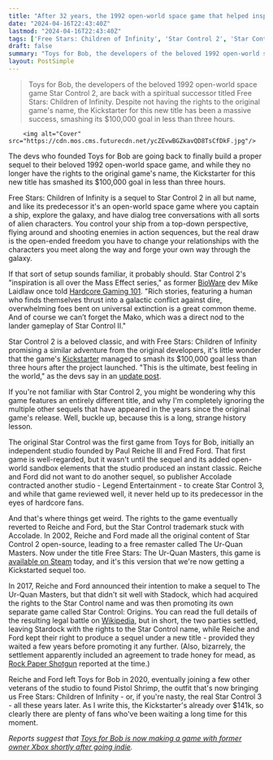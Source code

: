 ```yaml
---
title: "After 32 years, the 1992 open-world space game that helped inspire Mass Effect is getting a proper sequel"
date: "2024-04-16T22:43:40Z"
lastmod: "2024-04-16T22:43:40Z"
tags: ['Free Stars: Children of Infinity', 'Star Control 2', 'Star Control', 'Open-World Space Game', 'Kickstarter']
draft: false
summary: "Toys for Bob, the developers of the beloved 1992 open-world space game Star Control 2, are back with a spiritual successor titled Free Stars: Children of Infinity. Despite not having the rights to the original game's name, the Kickstarter for this new title has been a massive success, smashing its $100,000 goal in less than three hours."
layout: PostSimple
---
```

> Toys for Bob, the developers of the beloved 1992 open-world space game Star Control 2, are back with a spiritual successor titled Free Stars: Children of Infinity. Despite not having the rights to the original game's name, the Kickstarter for this new title has been a massive success, smashing its $100,000 goal in less than three hours.


        <img alt="Cover" src="https://cdn.mos.cms.futurecdn.net/ycZEvwBGZkavQD8TsCfDkF.jpg"/>
        
The devs who founded Toys for Bob are going back to finally build a proper sequel to their beloved 1992 open-world space game, and while they no longer have the rights to the original game's name, the Kickstarter for this new title has smashed its $100,000 goal in less than three hours.

Free Stars: Children of Infinity is a sequel to Star Control 2 in all but name, and like its predecessor it's an open-world space game where you captain a ship, explore the galaxy, and have dialog tree conversations with all sorts of alien characters. You control your ship from a top-down perspective, flying around and shooting enemies in action sequences, but the real draw is the open-ended freedom you have to change your relationships with the characters you meet along the way and forge your own way through the galaxy.

If that sort of setup sounds familiar, it probably should. Star Control 2's "inspiration is all over the Mass Effect series," as former [BioWare](https://www.gamesradar.com/uk/tag/bioware/) dev Mike Laidlaw once told [Hardcore Gaming 101](http://www.hardcoregaming101.net/now-and-forever-the-legacy-of-the-star-control-ii-universe/). "Rich stories, featuring a human who finds themselves thrust into a galactic conflict against dire, overwhelming foes bent on universal extinction is a great common theme. And of course we can’t forget the Mako, which was a direct nod to the lander gameplay of Star Control II." 

Star Control 2 is a beloved classic, and with Free Stars: Children of Infinity promising a similar adventure from the original developers, it's little wonder that the game's [Kickstarter](https://www.kickstarter.com/projects/pistolshrimp/free-stars-children-of-infinity/description) managed to smash its $100,000 goal less than three hours after the project launched. "This is the ultimate, best feeling in the world," as the devs say in an [update post](https://www.kickstarter.com/projects/pistolshrimp/free-stars-children-of-infinity/posts/4078701). 

If you're not familiar with Star Control 2, you might be wondering why this game features an entirely different title, and why I'm completely ignoring the multiple other sequels that have appeared in the years since the original game's release. Well, buckle up, because this is a long, strange history lesson.

The original Star Control was the first game from Toys for Bob, initially an independent studio founded by Paul Reiche III and Fred Ford. That first game is well-regarded, but it wasn't until the sequel and its added open-world sandbox elements that the studio produced an instant classic. Reiche and Ford did not want to do another sequel, so publisher Accolade contracted another studio - Legend Entertainment - to create Star Control 3, and while that game reviewed well, it never held up to its predecessor in the eyes of hardcore fans.

And that's where things get weird. The rights to the game eventually reverted to Reiche and Ford, but the Star Control trademark stuck with Accolade. In 2002, Reiche and Ford made all the original content of Star Control 2 open-source, leading to a free remaster called The Ur-Quan Masters. Now under the title Free Stars: The Ur-Quan Masters, this game is [available on Steam](https://store.steampowered.com/app/2645580/Free_Stars_The_UrQuan_Masters/) today, and it's this version that we're now getting a Kickstarted sequel too.

In 2017, Reiche and Ford announced their intention to make a sequel to The Ur-Quan Masters, but that didn't sit well with Stadock, which had acquired the rights to the Star Control name and was then promoting its own separate game called Star Control: Origins. You can read the full details of the resulting legal battle on [Wikipedia](https://en.wikipedia.org/wiki/Stardock_Systems,_Inc._v._Reiche), but in short, the two parties settled, leaving Stardock with the rights to the Star Control name, while Reiche and Ford kept their right to produce a sequel under a new title - provided they waited a few years before promoting it any further. (Also, bizarrely, the settlement apparently included an agreement to trade honey for mead, as [Rock Paper Shotgun](https://www.rockpapershotgun.com/star-control-lawfight-settled-by-bees) reported at the time.)

Reiche and Ford left Toys for Bob in 2020, eventually joining a few other veterans of the studio to found Pistol Shrimp, the outfit that's now bringing us Free Stars: Children of Infinity - or, if you're nasty, the real Star Control 3 - all these years later. As I write this, the Kickstarter's already over $141k, so clearly there are plenty of fans who've been waiting a long time for this moment.

*Reports suggest that *[<em>Toys for Bob is now making a game with former owner Xbox shortly after going indie</em>](https://www.gamesradar.com/crash-bandicoot-spyro-and-skylanders-developer-is-reportedly-making-a-game-with-former-owner-xbox-shortly-after-going-indie/)*.*
        
